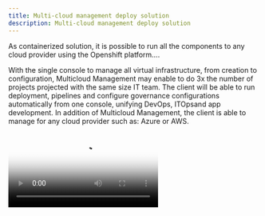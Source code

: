 ```yaml
---
title: Multi-cloud management deploy solution
description: Multi-cloud management deploy solution
---
```


As containerized solution, it is possible to run all the components to any cloud provider using the Openshift platform....

With the single console to manage all virtual infrastructure, from creation to configuration, Multicloud Management may enable to do 3x the number 
of projects projected with the same size IT team. The client will be able to run deployment, pipelines and configure governance configurations automatically from one console,
unifying DevOps, ITOpsand app development. In addition of Multicloud Management, the client is able to manage for any cloud provider such as: Azure or AWS.


<Video src="./videos/mcm-demo.mp4" poster="/images/mcm-home-page.png">
  <track kind="captions" default src="/videos/vtt/hero-video.vtt" srcLang="en" />
</Video>
